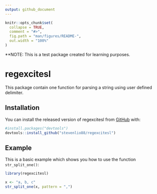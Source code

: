 ```yaml
---
output: github_document
---
```


<!-- README.md is generated from README.Rmd. Please edit that file -->

```r
knitr::opts_chunk$set(
  collapse = TRUE,
  comment = "#>",
  fig.path = "man/figures/README-",
  out.width = "100%"
)
```

**NOTE: This is a test package created for learning purposes.

# regexcitesl

<!-- badges: start -->
<!-- badges: end -->

This package contain one function for parsing a string using user defined delimiter. 

## Installation

You can install the released version of regexcitesl from [GitHub](https://github.com/stevenlio88/regexcitesl) with:

``` r
#install.packages("devtools")
devtools::install_github("stevenlio88/regexcitesl")
```

## Example

This is a basic example which shows you how to use the function `str_split_one()`:

```r
library(regexcitesl)

x <- "a, b, c"
str_split_one(x, pattern = ",")
```
